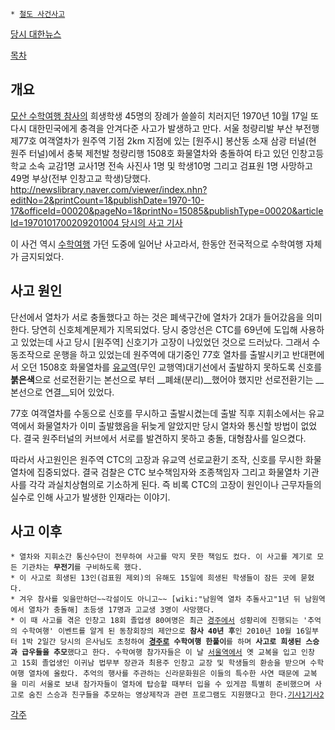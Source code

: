  * [[철도 사건사고]]

[http://ehistory.go.kr/page/pop/movie_pop.jsp?srcgbn=KV&mediaid=685&mediadtl=5729&gbn=DH&quality=W 당시 대한뉴스]

[[목차]]
== 개요 ==
[[모산 수학여행 참사]]의 희생학생 45명의 장례가 쓸쓸히 치러지던 1970년 10월 17일 또다시 대한민국에게 충격을 안겨다준 사고가 발생하고 만다. 서울 청량리발 부산 부전행 제77호 여객열차가 원주역 기점 2km 지점에 있는 [원주시] 봉산동 소재 삼광 터널(현 원주 터널)에서 충북 제천발 청량리행 1508호 화물열차와 충돌하여 타고 있던 인창고등학교 소속 교감1명 교사1명 전속 사진사 1명 및 학생10명 그리고 검표원 1명 사망하고 49명 부상(전부 인창고교 학생)당했다.
[[http://newslibrary.naver.com/viewer/index.nhn?editNo=2&printCount=1&publishDate=1970-10-17&officeId=00020&pageNo=1&printNo=15085&publishType=00020&articleId=1970101700209201004 당시의 사고 기사]]

이 사건 역시 [[수학여행]] 가던 도중에 일어난 사고라서, 한동안 전국적으로 수학여행 자체가 금지되었다.

== 사고 원인 ==
단선에서 열차가 서로 충돌했다고 하는 것은 폐색구간에 열차가 2대가 들어갔음을 의미한다. 당연히 신호체계문제가 지목되었다. 당시 중앙선은 CTC를 69년에 도입해 사용하고 있었는데 사고 당시 [원주역] 신호기가 고장이 나있었던 것으로 드러났다. 그래서 수동조작으로 운행을 하고 있었는데 원주역에 대기중인 77호 열차를 출발시키고 반대편에서 오던 1508호 화물열차를 [[유교역]](무인 교행역)대기선에서 출발하지 못하도록 신호를 '''붉은색'''으로 선로전환기는 본선으로 부터 __폐쇄(분리)__했어야 했지만 선로전환기는 __본선으로 연결__되어 있었다. 

77호 여객열차를 수동으로 신호를 무시하고 출발시켰는데 출발 직후 지휘소에서는 유교역에서 화물열차가 이미 출발했음을 뒤늦게 알았지만 당시 열차와 통신할 방법이 없었다. 결국 원주터널의 커브에서 서로를 발견하지 못하고 충돌, 대형참사를 일으켰다. 

따라서 사고원인은 원주역 CTC의 고장과 유교역 선로교환기 조작, 신호를 무시한 화물열차에 집중되었다. 결국 검찰은 CTC 보수책임자와 조종책임자 그리고 화물열차 기관사를 각각 과실치상혐의로 기소하게 된다. 즉 비록 CTC의 고장이 원인이나 근무자들의 실수로 인해 사고가 발생한 인재라는 이야기.

== 사고 이후 ==
 * 열차와 지휘소간 통신수단이 전무하여 사고를 막지 못한 책임도 컸다. 이 사고를 계기로 모든 기관차는 '''무전기'''를 구비하도록 했다.
 * 이 사고로 희생된 13인(검표원 제외)의 유해도 15일에 희생된 학생들이 잠든 곳에 묻혔다.
 * 겨우 참사를 잊을만하던~~각설이도 아니고~~ [wiki:"남원역 열차 추돌사고"1년 뒤 남원역에서 열차가 충돌해] 초등생 17명과 고교생 3명이 사망했다.
 * 이 때 사고를 겪은 인창고 18회 졸업생 80여명은 최근 [[경주]]에서 성황리에 진행되는 '추억의 수학여행' 이벤트를 알게 된 동창회장의 제안으로 '''참사 40년 후'''인 2010년 10월 16일부터 1박 2일간 당시의 은사님도 초청하여 '''[[경주]]로 수학여행 한풀이'''를 하며 '''사고로 희생된 스승과 급우들을 추모'''했다고 한다. 수학여행 참가자들은 이 날 [[서울역]]에서 옛 교복을 입고 인창고 15회 졸업생인 이귀남 법무부 장관과 최용주 인창고 교장 및 학생들의 환송을 받으며 수학여행 열차에 올랐다. 추억의 행사를 주관하는 신라문화원은 이들의 특수한 사연 때문에 교복을 미리 서울로 보내 참가자들이 열차에 탑승할 때부터 입을 수 있게끔 특별히 준비했으며 사고로 숨진 스승과 친구들을 추모하는 영상제작과 관련 프로그램도 지원했다고 한다.[http://news.naver.com/main/read.nhn?mode=LSD&mid=sec&sid1=102&oid=020&aid=0002174833 기사1][http://www.kyongbuk.co.kr/main/news/news_content.php?id=510655&news_area=010&news_divide=&news_local=11&effect=4 기사2]

[[각주]]
